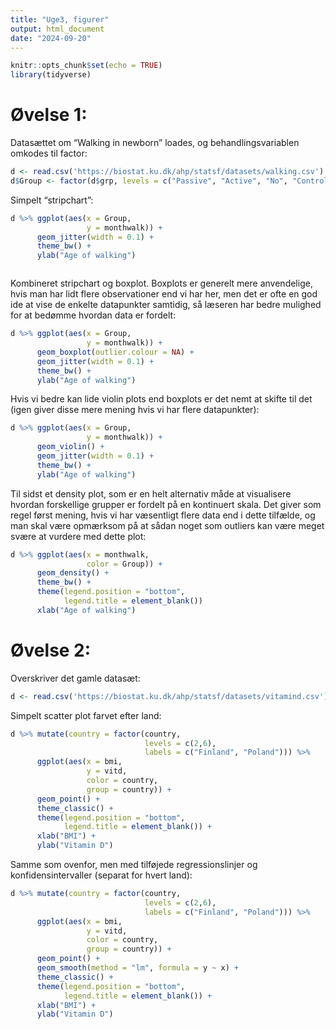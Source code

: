 ```yaml
---
title: "Uge3, figurer"
output: html_document
date: "2024-09-20"
---
```


```r
knitr::opts_chunk$set(echo = TRUE)
library(tidyverse)
```

# Øvelse 1:
Datasættet om "Walking in newborn" loades, og behandlingsvariablen omkodes til factor:
```r
d <- read.csv('https://biostat.ku.dk/ahp/statsf/datasets/walking.csv')
d$Group <- factor(d$grp, levels = c("Passive", "Active", "No", "Control"))
```

Simpelt "stripchart":
```r
d %>% ggplot(aes(x = Group, 
                 y = monthwalk)) +
      geom_jitter(width = 0.1) +
      theme_bw() + 
      ylab("Age of walking")
```

```r

```


Kombineret stripchart og boxplot. Boxplots er generelt mere anvendelige, hvis man har lidt flere observationer end vi har her, men det er ofte en god ide at vise de enkelte datapunkter samtidig, så læseren har bedre mulighed for at bedømme hvordan data er fordelt:
```r
d %>% ggplot(aes(x = Group, 
                 y = monthwalk)) +
      geom_boxplot(outlier.colour = NA) +
      geom_jitter(width = 0.1) +
      theme_bw() + 
      ylab("Age of walking")
```

Hvis vi bedre kan lide violin plots end boxplots er det nemt at skifte til det (igen giver disse mere mening hvis vi har flere datapunkter):
```r
d %>% ggplot(aes(x = Group, 
                 y = monthwalk)) +
      geom_violin() +
      geom_jitter(width = 0.1) +
      theme_bw() + 
      ylab("Age of walking")
```

Til sidst et density plot, som er en helt alternativ måde at visualisere hvordan forskellige grupper er fordelt på en kontinuert skala. Det giver som regel først mening, hvis vi har væsentligt flere data end i dette tilfælde, og man skal være opmærksom på at sådan noget som outliers kan være meget svære at vurdere med dette plot:
```r
d %>% ggplot(aes(x = monthwalk, 
                 color = Group)) +
      geom_density() +
      theme_bw() + 
      theme(legend.position = "bottom",
            legend.title = element_blank())
      xlab("Age of walking") 
```


# Øvelse 2:
Overskriver det gamle datasæt:
```r
d <- read.csv('https://biostat.ku.dk/ahp/statsf/datasets/vitamind.csv') 
```

Simpelt scatter plot farvet efter land:
```r
d %>% mutate(country = factor(country, 
                              levels = c(2,6),
                              labels = c("Finland", "Poland"))) %>% 
      ggplot(aes(x = bmi, 
                 y = vitd, 
                 color = country,
                 group = country)) +
      geom_point() +
      theme_classic() +
      theme(legend.position = "bottom",
            legend.title = element_blank()) +
      xlab("BMI") +
      ylab("Vitamin D")
```

Samme som ovenfor, men med tilføjede regressionslinjer og konfidensintervaller (separat for hvert land):
```r
d %>% mutate(country = factor(country, 
                              levels = c(2,6),
                              labels = c("Finland", "Poland"))) %>% 
      ggplot(aes(x = bmi, 
                 y = vitd, 
                 color = country,
                 group = country)) +
      geom_point() +
      geom_smooth(method = "lm", formula = y ~ x) +
      theme_classic() +
      theme(legend.position = "bottom",
            legend.title = element_blank()) +
      xlab("BMI") +
      ylab("Vitamin D")
```


